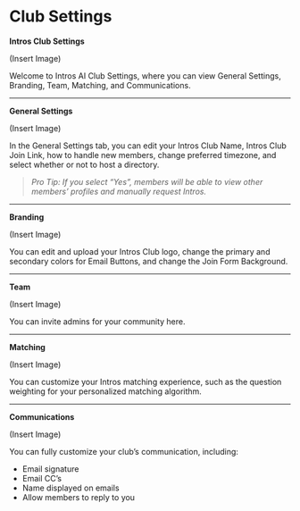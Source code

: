 # Club Settings

**Intros Club Settings**

(Insert Image)

Welcome to Intros AI Club Settings, where you can view General Settings, Branding, Team, Matching, and Communications. 

---

**General Settings** 

(Insert Image)

In the General Settings tab, you can edit your Intros Club Name, Intros Club Join Link, how to handle new members, change preferred timezone, and select whether or not to host a directory.

> *Pro Tip: If you select “Yes”, members will be able to view other members’ profiles and manually request Intros.*
> 

---

**Branding**

(Insert Image)

You can edit and upload your Intros Club logo, change the primary and secondary colors for Email Buttons, and change the Join Form Background. 

---

**Team**

(Insert Image)

You can invite admins for your community here. 

---

**Matching**

(Insert Image)

You can customize your Intros matching experience, such as the question weighting for your personalized matching algorithm.

---

**Communications**

(Insert Image)

You can fully customize your club’s communication, including: 

- Email signature
- Email CC’s
- Name displayed on emails
- Allow members to reply to you
